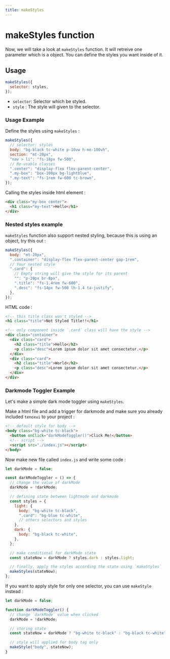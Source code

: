 ```yaml
---
title: makeStyles
---
```



# makeStyles function

Now, we will take a look at `makeStyles` function. It will retreive one parameter which is a object. You can define the styles you want inside of it.

## Usage

```js
makeStyles({
  selector: styles,
});
```

- `selector`: Selector which be styled.
- `style` : The style will given to the selector.

### Usage Example

Define the styles using `makeStyles` :

```js title="Javascript"
makeStyles({
  // selector: styles
  body: "bg-black tc-white p-10vw h-mn-100vh",
  section: "mt-20px",
  "nav > li": "fs-18px fw-500",
  // Re-usable classes
  ".center": "display-flex flex-parent-center",
  ".my-box": "box-100px bg-lightblue",
  ".my-text": "fs-1rem fw-600 tc-brown",
});
```

Calling the styles inside html element :

```HTML title="HTML"
<div class="my-box center">
  <h1 class="my-text">Hello</h1>
</div>
```

### Nested styles example

`makeStyles` function also support nested styling, because this is using an object, try this out :

```js title="Javascript"
makeStyles({
  body: "mt-20px",
  ".container": "display-flex flex-parent-center gap-1rem",
  // Your nested style
  ".card": {
    // Empty string will give the style for its parent
    "": "p-20px br-8px",
    ".title": "fs-1.4rem fw-600",
    ".desc": "fs-14px fw-500 lh-1.4 ta-justify",
  },
});
```

HTML code :

```html title="HTML"
<!-- this title class won't styled -->
<h1 class="title">Not Styled Title!!</h1>

<!-- only component inside `.card` class will have the style -->
<div class="container">
  <div class="card">
    <h2 class="title">Hello</h2>
    <p class="desc">Lorem ipsum dolor sit amet consectetur.</p>
  </div>
  <div class="card">
    <h2 class="title">World</h2>
    <p class="desc">Lorem ipsum dolor sit amet consectetur.</p>
  </div>
</div>
```

### Darkmode Toggler Example

Let's make a simple dark mode toggler using `makeStyles`.

Make a html file and add a trigger for darkmode and make sure you already included `tenoxui` to your project :

```html title="index.html"
<!-- default style for body -->
<body class="bg-white tc-black">
  <button onClick="darkModeToggler()">Click Me!</button>
  <!-- script -->
  <script src="./index.js"></script>
</body>
```

Now make new file called `index.js` and write some code :

```js title="index.js"
let darkMode = false;

const darkModeToggler = () => {
  // change the value of darkMode
  darkMode = !darkMode;

  // defining state between lightmode and darkmode
  const styles = {
    light: {
      body: "bg-white tc-black",
      ".card": "bg-blue tc-white",
      // others selectors and styles
    },
    dark: {
      body: "bg-black tc-white",
    },
  };

  // make conditional for darkMode state
  const stateNow = darkMode ? styles.dark : styles.light;

  // finally, apply the styles according the state using `makeStyles`
  makeStyles(stateNow);
};
```

If you want to apply style for only one selector, you can use `makeStyle` instead :

```js
let darkMode = false;

function darkModeToggler() {
  // change `darkMode` value when clicked
  darkMode = !darkMode;

  // storing state
  const stateNow = darkMode ? "bg-white tc-black" : "bg-black tc-white";

  // style will applied for body tag only
  makeStyle("body", stateNow);
}
```
